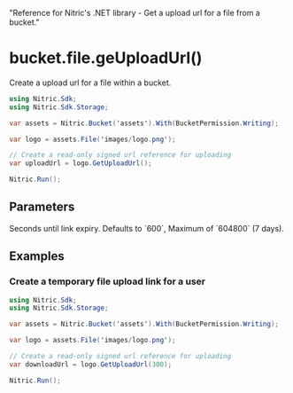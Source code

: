   "Reference for Nitric's .NET library - Get a upload url for a file from a bucket."

# bucket.file.geUploadUrl()

Create a upload url for a file within a bucket.

```csharp
using Nitric.Sdk;
using Nitric.Sdk.Storage;

var assets = Nitric.Bucket('assets').With(BucketPermission.Writing);

var logo = assets.File('images/logo.png');

// Create a read-only signed url reference for uploading
var uploadUrl = logo.GetUploadUrl();

Nitric.Run();
```

## Parameters

<Properties>
  <Property name="expiry" type="int">
    Seconds until link expiry. Defaults to `600`, Maximum of `604800` (7 days).
  </Property>
</Properties>

## Examples

### Create a temporary file upload link for a user

```csharp
using Nitric.Sdk;
using Nitric.Sdk.Storage;

var assets = Nitric.Bucket('assets').With(BucketPermission.Writing);

var logo = assets.File('images/logo.png');

// Create a read-only signed url reference for uploading
var downloadUrl = logo.GetUploadUrl(300);

Nitric.Run();
```

